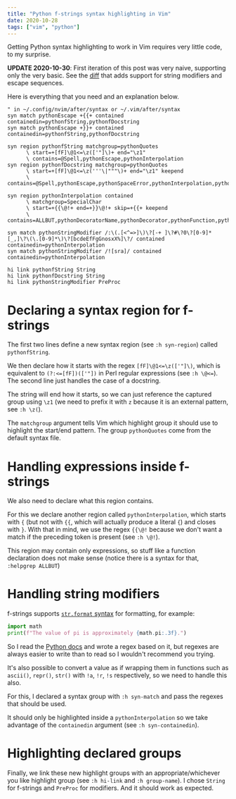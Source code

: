 ```yaml
---
title: "Python f-strings syntax highlighting in Vim"
date: 2020-10-28
tags: ["vim", "python"]
---
```



Getting Python syntax highlighting to work in Vim requires very little code, to
my surprise.

<Note>

**UPDATE 2020-10-30**: First iteration of this post was very naive, supporting
only the very basic. See the
[diff](https://gist.github.com/phelipetls/8726d6cd68e66ad6b83586ae53f3b3d8/revisions#diff-8108a43d0db89a371349e6de001c6932fba065485f6790dddd5b011e7ae7f527)
that adds support for string modifiers and escape sequences.

</Note>

<ReactCompareSlider client:load>
  <ReactCompareSliderImage slot="itemOne" src={Before.src} alt="Before" />
  <ReactCompareSliderImage slot="itemTwo" src={After.src} alt="After" />
</ReactCompareSlider>

Here is everything that you need and an explanation below.

```vim
" in ~/.config/nvim/after/syntax or ~/.vim/after/syntax
syn match pythonEscape +{{+ contained containedin=pythonfString,pythonfDocstring
syn match pythonEscape +}}+ contained containedin=pythonfString,pythonfDocstring

syn region pythonfString matchgroup=pythonQuotes
      \ start=+[fF]\@1<=\z(['"]\)+ end="\z1"
      \ contains=@Spell,pythonEscape,pythonInterpolation
syn region pythonfDocstring matchgroup=pythonQuotes
      \ start=+[fF]\@1<=\z('''\|"""\)+ end="\z1" keepend
      \ contains=@Spell,pythonEscape,pythonSpaceError,pythonInterpolation,pythonDoctest

syn region pythonInterpolation contained
      \ matchgroup=SpecialChar
      \ start=+{{\@!+ end=+}}\@!+ skip=+{{+ keepend
      \ contains=ALLBUT,pythonDecoratorName,pythonDecorator,pythonFunction,pythonDoctestValue,pythonDoctest

syn match pythonStringModifier /:\(.[<^=>]\)\?[-+ ]\?#\?0\?[0-9]*[_,]\?\(\.[0-9]*\)\?[bcdeEfFgGnosxX%]\?/ contained containedin=pythonInterpolation
syn match pythonStringModifier /![sra]/ contained containedin=pythonInterpolation

hi link pythonfString String
hi link pythonfDocstring String
hi link pythonStringModifier PreProc
```

# Declaring a syntax region for f-strings

The first two lines define a new syntax region (see `:h syn-region`) called
`pythonfString`.

We then declare how it starts with the regex `[fF]\@1<=\z(['"]\)`, which is
equivalent to `(?:<=[fF])(['"])` in Perl regular expressions (see `:h \@<=`).
The second line just handles the case of a docstring.

The string will end how it starts, so we can just reference the captured group
using `\z1` (we need to prefix it with `z` because it is an external pattern,
see `:h \z(`).

The `matchgroup` argument tells Vim which highlight group it should use to
highlight the start/end pattern. The group `pythonQuotes` come from the default
syntax file.

# Handling expressions inside f-strings

We also need to declare what this region contains.

For this we declare another region called `pythonInterpolation`, which starts
with `{` (but not with `{{`, which will actually produce a literal `{`) and
closes with `}`. With that in mind, we use the regex `{{\@!` because we don't
want a match if the preceding token is present (see `:h \@!`).

This region may contain only expressions, so stuff like a function declaration
does not make sense (notice there is a syntax for that, `:helpgrep ALLBUT`)

# Handling string modifiers

f-strings supports
[`str.format` syntax](https://docs.python.org/3/library/string.html#format-examples)
for formatting, for example:

```python
import math
print(f"The value of pi is approximately {math.pi:.3f}.")
```

So I read the
[Python docs](https://docs.python.org/3/library/string.html#format-specification-mini-language)
and wrote a regex based on it, but regexes are always easier to write than to
read so I wouldn't recommend you trying.

It's also possible to convert a value as if wrapping them in functions such as
`ascii()`, `repr()`, `str()` with `!a`, `!r`, `!s` respectively, so we need to
handle this also.

For this, I declared a syntax group with `:h syn-match` and pass the regexes
that should be used.

It should only be highlighted inside a `pythonInterpolation` so we take
advantage of the `containedin` argument (see `:h syn-containedin`).

# Highlighting declared groups

Finally, we link these new highlight groups with an appropriate/whichever you
like highlight group (see `:h hi-link` and `:h group-name`). I chose `String`
for f-strings and `PreProc` for modifiers. And it should work as expected.
